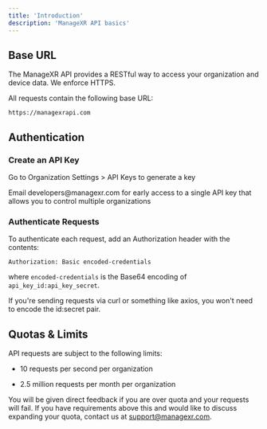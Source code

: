 ```yaml
---
title: 'Introduction'
description: 'ManageXR API basics'
---
```


## Base URL

The ManageXR API provides a RESTful way to access your organization and device data. We enforce HTTPS.

All requests contain the following base URL:

```
https://managexrapi.com
```

## Authentication
### Create an API Key
Go to Organization Settings > API Keys to generate a key

<Note>
Email developers@managexr.com for early access to a single API key that allows you to control multiple organizations
</Note>

### Authenticate Requests

To authenticate each request, add an Authorization header with the contents:

```
Authorization: Basic encoded-credentials
```
where `encoded-credentials` is the Base64 encoding of `api_key_id:api_key_secret`. 

If you're sending requests via curl or something like axios, you won't need to encode the id:secret pair.



## Quotas & Limits

API requests are subject to the following limits:
- 10 requests per second per organization

- 2.5 million requests per month per organization

 

You will be given direct feedback if you are over quota and your requests will fail. If you have requirements above this and would like to discuss expanding your quota, contact us at support@managexr.com.
